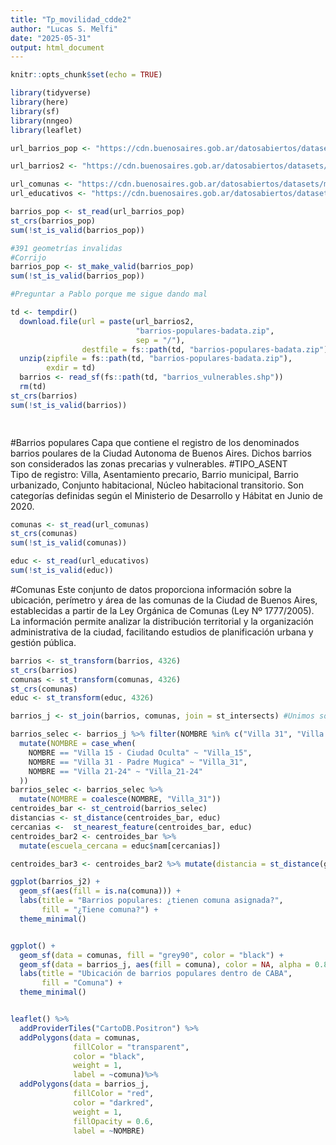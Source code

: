 ```yaml
---
title: "Tp_movilidad_cdde2"
author: "Lucas S. Melfi"
date: "2025-05-31"
output: html_document
---
```


```r
knitr::opts_chunk$set(echo = TRUE)
```

```r
library(tidyverse)
library(here)
library(sf)
library(nngeo)
library(leaflet)

```

```r
url_barrios_pop <- "https://cdn.buenosaires.gob.ar/datosabiertos/datasets/ministerio-de-desarrollo-humano-y-habitat/barrios-populares/barrios_populares_badata_WGS84.geojson"

url_barrios2 <- "https://cdn.buenosaires.gob.ar/datosabiertos/datasets/ministerio-de-desarrollo-humano-y-habitat/barrios-populares"

url_comunas <- "https://cdn.buenosaires.gob.ar/datosabiertos/datasets/ministerio-de-educacion/comunas/comunas.geojson"
url_educativos <- "https://cdn.buenosaires.gob.ar/datosabiertos/datasets/ministerio-de-educacion/establecimientos-educativos/establecimientos_educativos.geojson"

```


```r

barrios_pop <- st_read(url_barrios_pop)
st_crs(barrios_pop)
sum(!st_is_valid(barrios_pop))

#391 geometrías invalidas
#Corrijo
barrios_pop <- st_make_valid(barrios_pop)
sum(!st_is_valid(barrios_pop))

#Preguntar a Pablo porque me sigue dando mal

```


```r
td <- tempdir()
  download.file(url = paste(url_barrios2,
                            "barrios-populares-badata.zip",
                            sep = "/"),
                destfile = fs::path(td, "barrios-populares-badata.zip") )
  unzip(zipfile = fs::path(td, "barrios-populares-badata.zip"),
        exdir = td)
  barrios <- read_sf(fs::path(td, "barrios_vulnerables.shp"))
  rm(td)
st_crs(barrios)
sum(!st_is_valid(barrios))

  
```
#Barrios populares 
Capa que contiene el registro de los denominados barrios poulares de la Ciudad Autonoma de Buenos Aires. Dichos barrios son considerados las zonas precarias y vulnerables.
#TIPO_ASENT		
Tipo de registro: Villa, Asentamiento precario, Barrio municipal, Barrio urbanizado, Conjunto habitacional, Núcleo habitacional transitorio. Son categorías definidas según el Ministerio de Desarrollo y Hábitat en Junio de 2020.


```r

comunas <- st_read(url_comunas)
st_crs(comunas)
sum(!st_is_valid(comunas))

educ <- st_read(url_educativos)
sum(!st_is_valid(educ))
```
#Comunas
Este conjunto de datos proporciona información sobre la ubicación, perímetro y área de las comunas de la Ciudad de Buenos Aires, establecidas a partir de la Ley Orgánica de Comunas (Ley Nº 1777/2005). La información permite analizar la distribución territorial y la organización administrativa de la ciudad, facilitando estudios de planificación urbana y gestión pública.



```r
barrios <- st_transform(barrios, 4326)
st_crs(barrios)
comunas <- st_transform(comunas, 4326)
st_crs(comunas)
educ <- st_transform(educ, 4326)

barrios_j <- st_join(barrios, comunas, join = st_intersects) #Unimos solo las partes de la geometría que se intersectan

barrios_selec <- barrios_j %>% filter(NOMBRE %in% c("Villa 31", "Villa 21-24", "Villa 15 - Ciudad Oculta")) %>%
  mutate(NOMBRE = case_when(
    NOMBRE == "Villa 15 - Ciudad Oculta" ~ "Villa_15",
    NOMBRE == "Villa 31 - Padre Mugica" ~ "Villa_31",
    NOMBRE == "Villa 21-24" ~ "Villa_21-24"
  ))
barrios_selec <- barrios_selec %>%
  mutate(NOMBRE = coalesce(NOMBRE, "Villa_31"))
centroides_bar <- st_centroid(barrios_selec)
distancias <- st_distance(centroides_bar, educ)
cercanias <-  st_nearest_feature(centroides_bar, educ)
centroides_bar2 <- centroides_bar %>%
  mutate(escuela_cercana = educ$nam[cercanias])

centroides_bar3 <- centroides_bar2 %>% mutate(distancia = st_distance(geometry, educ$geometry)  

```



```r
ggplot(barrios_j2) +
  geom_sf(aes(fill = is.na(comuna))) +
  labs(title = "Barrios populares: ¿tienen comuna asignada?",
       fill = "¿Tiene comuna?") +
  theme_minimal()


ggplot() +
  geom_sf(data = comunas, fill = "grey90", color = "black") +
  geom_sf(data = barrios_j, aes(fill = comuna), color = NA, alpha = 0.8) +
  labs(title = "Ubicación de barrios populares dentro de CABA",
       fill = "Comuna") +
  theme_minimal()


leaflet() %>%
  addProviderTiles("CartoDB.Positron") %>%
  addPolygons(data = comunas,
              fillColor = "transparent",
              color = "black",
              weight = 1,
              label = ~comuna)%>%
  addPolygons(data = barrios_j,
              fillColor = "red",
              color = "darkred",
              weight = 1,
              fillOpacity = 0.6,
              label = ~NOMBRE)

```



